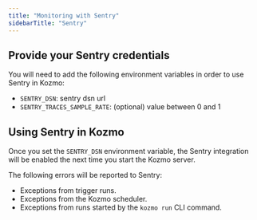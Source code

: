 ```yaml
---
title: "Monitoring with Sentry"
sidebarTitle: "Sentry"
---
```


## Provide your Sentry credentials

You will need to add the following environment variables in order to use
Sentry in Kozmo:
* `SENTRY_DSN`: sentry dsn url
* `SENTRY_TRACES_SAMPLE_RATE`: (optional) value between 0 and 1

## Using Sentry in Kozmo

Once you set the `SENTRY_DSN` environment variable, the Sentry integration will be
enabled the next time you start the Kozmo server.

The following errors will be reported to Sentry:

* Exceptions from trigger runs.
* Exceptions from the Kozmo scheduler.
* Exceptions from runs started by the `kozmo run` CLI command.